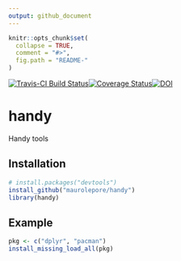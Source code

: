 ```yaml
---
output: github_document
---
```


<!-- README.md is generated from README.Rmd. Please edit that file -->

```r
knitr::opts_chunk$set(
  collapse = TRUE,
  comment = "#>",
  fig.path = "README-"
)
```

[![Travis-CI Build Status](https://travis-ci.org/maurolepore/handy.svg?branch=master)](https://travis-ci.org/maurolepore/handy)[![Coverage Status](https://img.shields.io/codecov/c/github/maurolepore/handy/master.svg)](https://codecov.io/github/maurolepore/handy?branch=master)[![DOI](https://zenodo.org/badge/DOI/10.5281/zenodo.399053.svg)](https://doi.org/10.5281/zenodo.399053)

# handy

Handy tools

## Installation

```R
# install.packages("devtools")
install_github("maurolepore/handy")
library(handy)
```

## Example

```R
pkg <- c("dplyr", "pacman")
install_missing_load_all(pkg)
```



